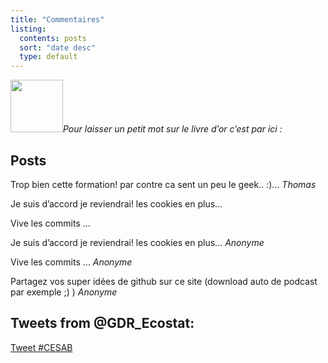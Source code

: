 ```yaml
---
title: "Commentaires"
listing:
  contents: posts
  sort: "date desc"
  type: default
---
```


![](data/livre.png){width="84"}*Pour laisser un petit mot sur le livre d'or c'est par ici :*

::: panel-tabset
## Posts

Trop bien cette formation! par contre ca sent un peu le geek.. :)... 
*Thomas*


Je suis d'accord je reviendrai! les cookies en plus...

Vive les commits ...

Je suis d'accord je reviendrai! les cookies en plus...   *Anonyme*

Vive les commits ...  *Anonyme*

Partagez vos super idées de github sur ce site (download auto de podcast par exemple ;) )  *Anonyme*


:::



::: panel-tabset
## Tweets from @GDR_Ecostat:

<a href="https://twitter.com/intent/tweet?button_hashtag=CESAB&ref_src=twsrc%5Etfw" class="twitter-hashtag-button" data-show-count="false">Tweet #CESAB</a>

```{=html}
<script async src="https://platform.twitter.com/widgets.js" charset="utf-8"></script>
```
:::
